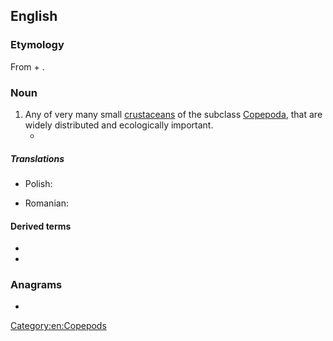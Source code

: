 ==English==
{{wikipedia}}
===Etymology===
{{PIE root|en|keh₂p}}
From {{der|en|grc|κώπη||handle}} + {{affix|en|-pod}}.

===Noun===
{{en-noun}}

# Any of very many small [[crustacean]]s of the subclass [[Copepoda]], that are widely distributed and ecologically important.
#*{{quote-book|lang=en|2012|{{w|Caspar Henderson}}|The Book of Barely Imagined Beings|edition=2013|publisher=Granta Books|page=270
|passage=To eat, the whale takes a wide-open gulp of water and closes its jaws to a slit so that as it pushes its tongue forwards and upwards, water is forced through the baleen while the '''copepods''', krill and other animals it likes to eat remain in its mouth.}}

=====Translations=====
{{trans-top|any of very many small crustaceans, of the subclass Copepoda}}
* Polish: {{t+|pl|widłonóg|m}}
{{trans-mid}}
* Romanian: {{t+|ro|copepod|n}}
{{trans-bottom}}

====Derived terms====
* {{l|en|copepodid}}
* {{l|en|copepodite}}

===Anagrams===
* {{anagrams|en|a=cdeoopp|co-opped}}

[[Category:en:Copepods]]